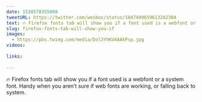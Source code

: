 ```yaml
---
date: 1538578355000
tweetURL: https://twitter.com/wesbos/status/1047499659613282304
text: 🔥 Firefox fonts tab will show you if a font used is a webfont or a system font. Handy when you aren’t sure if web fonts are working, or falling back to system. 
slug: firefox-fonts-tab-will-show-you-if
images:
  - https://pbs.twimg.com/media/Dol3YhKU4AAkPsp.jpg
videos:
  
links:
  
---
```

🔥 Firefox fonts tab will show you if a font used is a webfont or a system font. Handy when you aren’t sure if web fonts are working, or falling back to system.
